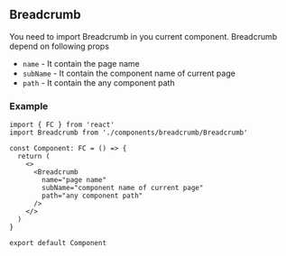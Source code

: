 ## Breadcrumb

You need to import Breadcrumb in you current component.
Breadcrumb depend on following props

- `name` - It contain the page name
- `subName` - It contain the component name of current page
- `path` - It contain the any component path

### Example

```tsx
import { FC } from 'react'
import Breadcrumb from './components/breadcrumb/Breadcrumb'

const Component: FC = () => {
  return (
    <>
      <Breadcrumb
        name="page name"
        subName="component name of current page"
        path="any component path"
      />
    </>
  )
}

export default Component
```
